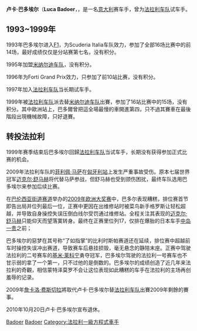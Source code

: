 {{noteTA
|G1=F1
|T=zh-hans:卢卡·巴多埃尔;zh-tw:盧卡·巴多爾;
|1=zh-hans:卢卡·巴多埃尔;zh-tw:盧卡·巴多爾;
}}
{{F1 driver
 |Name = Luca Badoer
 |Image = Luca Badoer 2021.jpg
 |Caption = 2021年的卢卡·巴多埃尔
 |Birth_date = {{birth date and age|1971|1|25}}
 |Birth_place = {{ITA}}[[蒙泰貝盧納|蒙泰貝盧納]]
 |Nationality = {{ITA}}
 |Years = 1993，1995-1996，1999，2009
 |Team = Scuderia Italia，[[米纳尔迪车队|米纳尔迪车队]]，Forti Grand Prix，[[法拉利车队|法拉利车队]]
 |Races = 58（50起步）
 |Championships = 0
 |Wins = 0
 |Podiums = 0
 |Points = 0
 |Poles = 0
 |Fastest laps = 0
 |First race = [[1993年南非大奖赛|1993年南非大奖赛]]
 |First win =
 |Last win =
 |Last race = [[2009年比利時大奖赛|2009年比利時大奖赛]]
}}

'''卢卡·巴多埃尔'''（'''Luca Badoer'''，{{bd|1971年|1月25日||}}，是一名[[意大利|意大利]]赛车手，曾为[[法拉利车队|法拉利车队]]试车手。

== 1993~1999年 ==
1993年巴多埃尔进入[[F1|F1]]，为Scuderia Italia车队效力，参加了全部16场比赛中的前14场，最好成绩仅仅是分站赛第七名，没有积分。

1995年加盟[[米纳尔迪车队|米纳尔迪车队]]，没有积分。

1996年为Forti Grand Prix效力，只参加了前10站比赛，没有积分。

1997年加入[[法拉利车队|法拉利车队]]当长期试车手。

1999年被[[法拉利车队|法拉利车队]]派去替[[米纳尔迪车队|米纳尔迪车队]]出賽，参加了16站比赛中的15场，没有积分。其中歐洲站上，巴多爾曾把這全場最慢的車開進第四，只不過其賽車在最後階段出現機械故障，只好退賽。

== 转投法拉利 ==
1999年赛季结束后巴多埃尔回歸[[法拉利车队|法拉利车队]]当试车手，长期没有获得参加正式比赛的机会。

2009年法拉利车队的[[菲利佩·马萨|菲利佩·马萨]]在[[2009年匈牙利大奖赛|匈牙利站]]上发生严重事故受伤。原本七届世界冠军[[迈克尔·舒马赫|迈克尔·舒马赫]]将代替马萨参战，但舒马赫也受到颈伤困扰，最终车队选用巴多埃尔来参加后续比赛。

在[[巴伦西亚街道赛道|巴伦西亚街道赛道]]举办的[[2009年欧洲大奖赛|2009年欧洲大奖赛]]中，巴多尔表现糟糕，排位赛首节即告出局并位列最后一位，正赛中更因在出维修站时被菜鸟新手格罗斯让轻松超越，并导致自身操控失误压倒白线尔受罚通过维修站。全程关注其表现的[[迈克尔·舒马赫|迈克尔·舒马赫]]只能仰天而望落寞转身。最终在正赛里位列17，仅排在爆胎的日本车手[[中岛一贵|中岛一贵]]之前；

巴多埃尔的惡梦在其号称“了如指掌”的比利时斯帕赛道还在延续，排位赛中超越前车时操控失误冲出赛道，导致赛车后悬挂损毁，毫无悬念的静陪末座。正赛中驾驶法拉利的二号赛车的[[基米·莱科宁|基米·莱科宁]]勇夺冠军，巴多埃尔驾驶的法拉利一号赛车也不甘示弱的拿了一个第一，只不过他的是倒数的。巴多埃尔的成绩创造了近几年来法拉利的奇觀，相信蒙特泽莫罗不会让这位表现如此糟糕的车手在法拉利的主场再创羞辱的记录。

2009年[[詹卡洛·费斯切拉|詹卡洛·费斯切拉]]將取代卢卡·巴多埃尔替[[法拉利车队|法拉利车队]]出賽2009年剩餘的賽事。

2010年10月20日卢卡·巴多埃尔宣布退休。


[[Category:意大利一级方程式车手|Badoer]]
[[Category:意大利运动员|Badoer]]
[[Category:法拉利一級方程式車手|Category:法拉利一級方程式車手]]
{{法拉利車隊}}